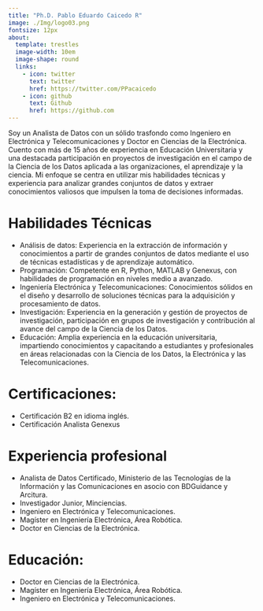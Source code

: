 ```yaml
---
title: "Ph.D. Pablo Eduardo Caicedo R"
image: ./Img/logo03.png
fontsize: 12px
about:
  template: trestles
  image-width: 10em
  image-shape: round
  links:
    - icon: twitter
      text: twitter
      href: https://twitter.com/PPacaicedo
    - icon: github
      text: Github
      href: https://github.com
---
```


Soy un Analista de Datos con un sólido trasfondo como Ingeniero en Electrónica y Telecomunicaciones y Doctor en Ciencias de la Electrónica. Cuento con más de 15 años de experiencia en Educación Universitaria y una destacada participación en proyectos de investigación en el campo de la Ciencia de los Datos aplicada a las organizaciones, el aprendizaje y la ciencia. Mi enfoque se centra en utilizar mis habilidades técnicas y experiencia para analizar grandes conjuntos de datos y extraer conocimientos valiosos que impulsen la toma de decisiones informadas.

# Habilidades Técnicas

- Análisis de datos: Experiencia en la extracción de información y conocimientos a partir de grandes conjuntos de datos mediante el uso de técnicas estadísticas y de aprendizaje automático.
- Programación: Competente en R, Python, MATLAB y Genexus, con habilidades de programación en niveles medio a avanzado.
- Ingeniería Electrónica y Telecomunicaciones: Conocimientos sólidos en el diseño y desarrollo de soluciones técnicas para la adquisición y procesamiento de datos.
- Investigación: Experiencia en la generación y gestión de proyectos de investigación, participación en grupos de investigación y contribución al avance del campo de la Ciencia de los Datos.
- Educación: Amplia experiencia en la educación universitaria, impartiendo conocimientos y capacitando a estudiantes y profesionales en áreas relacionadas con la Ciencia de los Datos, la Electrónica y las Telecomunicaciones.

# Certificaciones:
- Certificación B2 en idioma inglés.
- Certificación Analista Genexus

# Experiencia profesional

- Analista de Datos Certificado, Ministerio de las Tecnologías de la Información y las Comunicaciones en asocio con BDGuidance y Arcitura.
- Investigador Junior, Minciencias.
- Ingeniero en Electrónica y Telecomunicaciones.
- Magíster en Ingeniería Electrónica, Área Robótica.
- Doctor en Ciencias de la Electrónica.

# Educación:
- Doctor en Ciencias de la Electrónica.
- Magíster en Ingeniería Electrónica, Área Robótica.
- Ingeniero en Electrónica y Telecomunicaciones.
